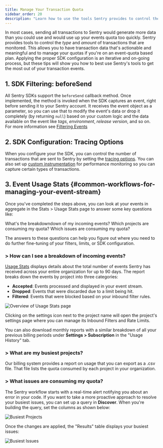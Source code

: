 ```yaml
---
title: Manage Your Transaction Quota
sidebar_order: 20
description: "Learn how to use the tools Sentry provides to control the _type_ and _amount_ of transactions that are monitored."
---
```


In most cases, sending all transactions to Sentry would generate more data than you could use and would use up your events quota too quickly. Sentry provides tools to control the _type_ and _amount_ of transactions that are monitored. This allows you to have transaction data that's actionable and meaningful and to manage your quotas if you're on an event-quota based plan. Applying the proper SDK configuration is an iterative and on-going process, but these tips will show you how to best use Sentry's tools to get the most out of your transaction events.

## 1. SDK Filtering: beforeSend

All Sentry SDKs support the `beforeSend` callback method. Once implemented, the method is invoked when the SDK captures an event, right before sending it to your Sentry account. It receives the event object as a parameter, so you can use that to modify the event's data or drop it completely (by returning `null`) based on your custom logic and the data available on the event like _tags_, _environment_, _release version_, and so on. For more information see [Filtering Events](/platform-redirect/?next=/configuration/filtering/)

## 2. SDK Configuration: Tracing Options

When you configure your the SDK, you can control the number of transactions that are sent to Sentry by setting the [tracing options](/platform-redirect/?next=/configuration/option/#tracing-options). You can also set up [custom instrumentation](/platform-redirect/?next=/performance/instrumentation/custom-instrumentation/) for performance monitoring so you can capture certain types of transactions.

## 3. Event Usage Stats {#common-workflows-for-managing-your-event-stream}

Once you've completed the steps above, you can look at your events in aggregate in the Stats > Usage Stats page to answer some key questions like:

What's the breakdowndown of my incoming events?
Which projects are consuming my quota?
Which issues are consuming my quota?

The answers to these questions can help you figure out where you need to do further fine-tuning of your filters, limits, or SDK configuration.

### > **How can I see a breakdown of incoming events?**

[Usage Stats](/product/stats/#usage-stats) displays details about the total number of events Sentry has received across your entire organization for up to 90 days. The report breaks down the events by project into three categories:

- **Accepted**: Events processed and displayed in your event stream.
- **Dropped**: Events that were discarded due to a limit being hit.
- **Filtered**: Events that were blocked based on your inbound filter rules.

![Overview of Usage Stats page](../../stats/usage-stats.png)

Clicking on the settings icon next to the project name will open the project's settings page where you can manage its Inbound Filters and Rate Limits.

You can also download monthly reports with a similar breakdown of all your previous billing periods under **Settings > Subscription** in the "Usage History" tab.

### > **What are my busiest projects?**

Our billing system provides a report on usage that you can export as a .csv file. That file lists the quota consumed by each project in your organization.

### > **What issues are consuming my quota?**

The Sentry workflow starts with a real-time alert notifying you about an error in your code. If you want to take a more proactive approach to resolve your busiest issues, you can set up a query in **Discover**. When you're building the query, set the columns as shown below:

![Busiest Projects](manage-event-stream-02.png)

Once the changes are applied, the "Results" table displays your busiest issues:

![Busiest Issues](manage-event-stream-10.png)
